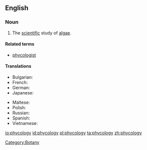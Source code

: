 ==English==
{{wikipedia}}

===Noun===
{{en-noun|-}}

# The [[scientific]] study of [[algae]].

====Related terms====
* [[phycologist]]

====Translations====
{{trans-top|the study of algae}}
* Bulgarian: {{t|bg|алгология|sc=Cyrl}}
* French: {{t+|fr|phycologie}}
* German: {{t+|de|Phykologie|f}}
* Japanese: {{t-|ja||tr=|sc=Jpan}}
{{trans-mid}}
* Maltese: {{t|mt||m|xs=Maltese}}
* Polish: {{t+|pl||f}}
* Russian: {{t|ru|альгология||m|sc=Cyrl}}
* Spanish: {{t|es|ficología|f}}
* Vietnamese: {{t+|vi|thuộc tảo|xs=Vietnamese}}
{{trans-bottom}}

[[Category:Botany]]

[[io:phycology]]
[[id:phycology]]
[[pl:phycology]]
[[ta:phycology]]
[[zh:phycology]]
